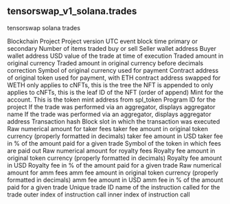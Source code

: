 ## tensorswap_v1_solana.trades 
tensorswap solana trades


<ParamField path="blockchain">
Blockchain
</ParamField>
<ParamField path="project">
Project
</ParamField>
<ParamField path="version">
Project version
</ParamField>
<ParamField path="block_time">
UTC event block time
</ParamField>
<ParamField path="trade_type">
primary or secondary
</ParamField>
<ParamField path="number_of_items">
Number of items traded
</ParamField>
<ParamField path="trade_category">
buy or sell
</ParamField>
<ParamField path="seller">
Seller wallet address
</ParamField>
<ParamField path="buyer">
Buyer wallet address
</ParamField>
<ParamField path="amount_usd">
USD value of the trade at time of execution
</ParamField>
<ParamField path="amount_original">
Traded amount in original currency
</ParamField>
<ParamField path="amount_raw">
Traded amount in original currency before decimals correction
</ParamField>
<ParamField path="currency_symbol">
Symbol of original currency used for payment
</ParamField>
<ParamField path="currency_contract">
Contract address of original token used for payment, with ETH contract address swapped for WETH
</ParamField>
<ParamField path="account_merkle_tree">
only applies to cNFTs, this is the tree the NFT is appended to
</ParamField>
<ParamField path="leaf_id">
only applies to cNFTs, this is the leaf ID of the NFT (order of append)
</ParamField>
<ParamField path="account_mint">
Mint for the account. This is the token mint address from spl_token
</ParamField>
<ParamField path="project_program_id">
Program ID for the project
</ParamField>
<ParamField path="aggregator_name">
If the trade was performed via an aggregator, displays aggregator name
</ParamField>
<ParamField path="aggregator_address">
If the trade was performed via an aggregator, displays aggregator address
</ParamField>
<ParamField path="tx_id">
Transaction hash
</ParamField>
<ParamField path="block_slot">
Block slot in which the transaction was executed 
</ParamField>
<ParamField path="tx_signer">

</ParamField>
<ParamField path="taker_fee_amount_raw">
Raw numerical amount for taker fees
</ParamField>
<ParamField path="taker_fee_amount">
taker fee amount in original token currency (properly formatted in decimals)
</ParamField>
<ParamField path="taker_fee_amount_usd">
taker fee amount in USD
</ParamField>
<ParamField path="taker_fee_percentage">
taker fee in % of the amount paid for a given trade
</ParamField>
<ParamField path="royalty_fee_currency_symbol">
Symbol of the token in which fees are paid out
</ParamField>
<ParamField path="royalty_fee_amount_raw">
Raw numerical amount for royalty fees
</ParamField>
<ParamField path="royalty_fee_amount">
Royalty fee amount in original token currency (properly formatted in decimals)
</ParamField>
<ParamField path="royalty_fee_amount_usd">
Royalty fee amount in USD
</ParamField>
<ParamField path="royalty_fee_percentage">
Royalty fee in % of the amount paid for a given trade
</ParamField>
<ParamField path="amm_fee_amount_raw">
Raw numerical amount for amm fees
</ParamField>
<ParamField path="amm_fee_amount">
amm fee amount in original token currency (properly formatted in decimals)
</ParamField>
<ParamField path="amm_fee_amount_usd">
amm fee amount in USD
</ParamField>
<ParamField path="amm_fee_percentage">
amm fee in % of the amount paid for a given trade
</ParamField>
<ParamField path="unique_trade_id">
Unique trade ID
</ParamField>
<ParamField path="instruction">
name of the instruction called for the trade
</ParamField>
<ParamField path="outer_instruction_index">
outer index of instruction call
</ParamField>
<ParamField path="inner_instruction_index">
inner index of instruction call
</ParamField>
